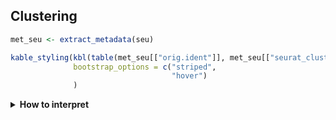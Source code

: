 ## Clustering

<!-- Sergio Alías, 20230629 -->
<!-- Last modified 20230704 -->

```r

met_seu <- extract_metadata(seu)

kable_styling(kbl(table(met_seu[["orig.ident"]], met_seu[["seurat_clusters"]])),
              bootstrap_options = c("striped",
                                    "hover")
              )
```

<details>
<summary>**How to interpret**</summary>
<br>

- **Clustering resolution: `r resolution`** (Increased values lead to a greater number of clusters. Setting this parameter between 0.4-1.2 typically returns good results for single-cell datasets of around 3K cells. Optimal resolution often increases for larger datasets)

</details>